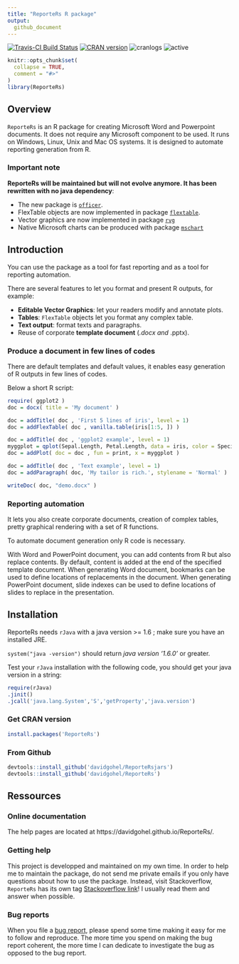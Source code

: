 ```yaml
---
title: "ReporteRs R package"
output:
  github_document
---
```


[![Travis-CI Build Status](https://travis-ci.org/davidgohel/ReporteRs.svg?branch=master)](https://travis-ci.org/davidgohel/ReporteRs)
[![CRAN version](http://www.r-pkg.org/badges/version/ReporteRs)](https://CRAN.R-project.org/package=ReporteRs)
![cranlogs](http://cranlogs.r-pkg.org./badges/ReporteRs)
![active](http://www.repostatus.org/badges/latest/inactive.svg)

```r
knitr::opts_chunk$set(
  collapse = TRUE,
  comment = "#>"
)
library(ReporteRs)
```

## Overview

`ReporteRs` is an R package for creating Microsoft Word and Powerpoint documents. It does not require any Microsoft component to be used. It runs on Windows, Linux, Unix and Mac OS systems. It is designed to automate reporting generation from R.

### Important note

**ReporteRs will be maintained but will not evolve anymore. It has been rewritten with no java dependency**: 

* The new package is [`officer`](https://cran.r-project.org/package=officer). 
* FlexTable objects are now implemented in package [`flextable`](https://CRAN.R-project.org/package=flextable). 
* Vector graphics are now implemented in package [`rvg`](https://CRAN.R-project.org/package=rvg)
* Native Microsoft charts can be produced with package [`mschart`](https://github.com/ardata-fr/mschart)

## Introduction

You can use the package as a tool for fast reporting and as a tool for reporting automation.

There are several features to let you format and present R outputs, for example:

* **Editable Vector Graphics**: let your readers modify and annotate plots.
* **Tables**: `FlexTable` objects let you format any complex table.
* **Text output**: format texts and paragraphs. 
* Reuse of corporate **template document** (*.docx and *.pptx).

### Produce a document in few lines of codes

There are default templates and default values, it enables easy generation
of R outputs in few lines of codes.

Below a short R script:

```r
require( ggplot2 )
doc = docx( title = 'My document' )

doc = addTitle( doc , 'First 5 lines of iris', level = 1)
doc = addFlexTable( doc , vanilla.table(iris[1:5, ]) )

doc = addTitle( doc , 'ggplot2 example', level = 1)
myggplot = qplot(Sepal.Length, Petal.Length, data = iris, color = Species, size = Petal.Width )
doc = addPlot( doc = doc , fun = print, x = myggplot )

doc = addTitle( doc , 'Text example', level = 1)
doc = addParagraph( doc, 'My tailor is rich.', stylename = 'Normal' )

writeDoc( doc, "demo.docx" )
```


### Reporting automation

It lets you also create corporate documents, creation of complex tables,
pretty graphical rendering with a set of R functions.

To automate document generation only R code is necessary.

With Word and PowerPoint document, you can add contents from R but also replace
contents. By default, content is added at the end of the specified template document.
When generating Word document, bookmarks can be used to define locations of
replacements in the document. When generating PowerPoint document, slide indexes
can be used to define locations of slides to replace in the presentation.


## Installation

ReporteRs needs `rJava` with a java version >= 1.6 ; make sure you have an installed JRE.

`system("java -version")` should return *java version '1.6.0'* or greater.

Test your `rJava` installation with the following code, you should get your java version in a string:

```r
require(rJava)
.jinit()
.jcall('java.lang.System','S','getProperty','java.version')
```


### Get CRAN version

```r
install.packages('ReporteRs')
```
    

### From Github

```r
devtools::install_github('davidgohel/ReporteRsjars')
devtools::install_github('davidgohel/ReporteRs')
```


## Ressources

### Online documentation

The help pages are located at https://davidgohel.github.io/ReporteRs/.

### Getting help

This project is developped and maintained on my own time. In order to help me to maintain the 
package, do not send me private emails if you only have questions about how to use the package.
Instead, visit Stackoverflow, `ReporteRs` has its own tag [Stackoverflow link](https://stackoverflow.com/questions/tagged/reporters)! 
I usually read them and answer when possible. 


### Bug reports

When you file a [bug report](https://github.com/davidgohel/ReporteRs/issues), please spend some time making it easy for me to follow and reproduce. The more time you spend on making the bug report coherent, the more time I can dedicate to investigate the bug as opposed to the bug report.


